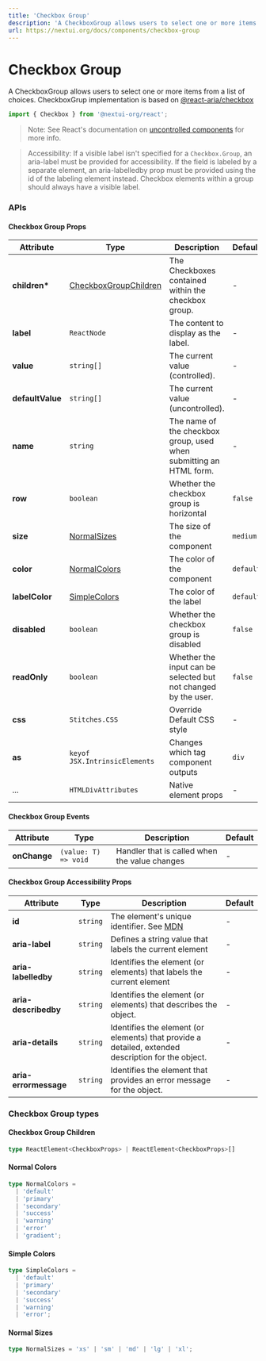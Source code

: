 ```yaml
---
title: 'Checkbox Group'
description: 'A CheckboxGroup allows users to select one or more items from a list of choices.'
url: https://nextui.org/docs/components/checkbox-group
---
```


# Checkbox Group

A CheckboxGroup allows users to select one or more items from a list of choices. CheckboxGrup implementation is based on <a href="https://react-spectrum.adobe.com/react-aria/useCheckboxGroup.html" rel="noreferrer" target="_blank">
@react-aria/checkbox</a>

```jsx
import { Checkbox } from '@nextui-org/react';
```

<CarbonAd />

<Spacer y={2} />

<Playground
  title="Default"
  desc=" `Checkbox.Group` accepts multiple `Checkbox` elements as children. Each `Checkbox` represents an option that can be selected, labeled by its children."
  files={checkboxGroupContent.column}
/>

<Playground
  title="Row Group"
  desc="You can change the `Checkbox.Group` direction with the `row` prop."
  files={checkboxGroupContent.row}
/>

<Playground
  title="Controlled vs Uncontrolled"
  desc="An initial, **uncontrolled** value can be provided to the `Checkbox.Group` using the defaultValue prop. Alternatively, a **controlled** value can be provided using the value prop. Both of these props accept an array of selected items, which map to the value prop on each item."
  files={checkboxGroupContent.controlledVsUncontrolled}
/>

> Note: See React's documentation on [uncontrolled components](https://reactjs.org/docs/uncontrolled-components.html) for more info.

<Playground
  title="Events"
  desc="`Checkbox.Group` accepts an `onChange` prop, which is triggered when a user adds or removes an item from the selection. The example below uses `onChange` to log how the user is interacting with the component."
  files={checkboxGroupContent.events}
/>

> Accessibility: If a visible label isn't specified for a `Checkbox.Group`, an aria-label must be provided for accessibility. If the field is labeled by a separate element, an aria-labelledby prop must be provided using the id of the labeling element instead. Checkbox elements within a group should always have a visible label.

<Spacer y={3} />

### APIs

<Spacer y={2} />

#### Checkbox Group Props

| Attribute        | Type                                              | Description                                                        | Default   |
| ---------------- | ------------------------------------------------- | ------------------------------------------------------------------ | --------- |
| **children\***   | [CheckboxGroupChildren](#checkbox-group-children) | The Checkboxes contained within the checkbox group.                | -         |
| **label**        | `ReactNode`                                       | The content to display as the label.                               | -         |
| **value**        | `string[]`                                        | The current value (controlled).                                    | -         |
| **defaultValue** | `string[]`                                        | The current value (uncontrolled).                                  | -         |
| **name**         | `string`                                          | The name of the checkbox group, used when submitting an HTML form. | -         |
| **row**          | `boolean`                                         | Whether the checkbox group is horizontal                           | `false`   |
| **size**         | [NormalSizes](#normal-sizes)                      | The size of the component                                          | `medium`  |
| **color**        | [NormalColors](#normal-colors)                    | The color of the component                                         | `default` |
| **labelColor**   | [SimpleColors](#simple-colors)                    | The color of the label                                             | `default` |
| **disabled**     | `boolean`                                         | Whether the checkbox group is disabled                             | `false`   |
| **readOnly**     | `boolean`                                         | Whether the input can be selected but not changed by the user.     | `false`   |
| **css**          | `Stitches.CSS`                                    | Override Default CSS style                                         | -         |
| **as**           | `keyof JSX.IntrinsicElements`                     | Changes which tag component outputs                                | `div`     |
| ...              | `HTMLDivAttributes`                               | Native element props                                               | -         |

<Spacer y={1} />

#### Checkbox Group Events

| Attribute    | Type                 | Description                                   | Default |
| ------------ | -------------------- | --------------------------------------------- | ------- |
| **onChange** | `(value: T) => void` | Handler that is called when the value changes | -       |

<Spacer y={1} />

#### Checkbox Group Accessibility Props

| Attribute             | Type     | Description                                                                                                        | Default |
| --------------------- | -------- | ------------------------------------------------------------------------------------------------------------------ | ------- |
| **id**                | `string` | The element's unique identifier. See [MDN](https://developer.mozilla.org/en-US/docs/Web/HTML/Global_attributes/id) | -       |
| **aria-label**        | `string` | Defines a string value that labels the current element                                                             | -       |
| **aria-labelledby**   | `string` | Identifies the element (or elements) that labels the current element                                               | -       |
| **aria-describedby**  | `string` | Identifies the element (or elements) that describes the object.                                                    | -       |
| **aria-details**      | `string` | Identifies the element (or elements) that provide a detailed, extended description for the object.                 | -       |
| **aria-errormessage** | `string` | Identifies the element that provides an error message for the object.                                              | -       |

<Spacer y={2} />

### Checkbox Group types

<Spacer y={1} />

#### Checkbox Group Children

```ts
type ReactElement<CheckboxProps> | ReactElement<CheckboxProps>[]
```

#### Normal Colors

```ts
type NormalColors =
  | 'default'
  | 'primary'
  | 'secondary'
  | 'success'
  | 'warning'
  | 'error'
  | 'gradient';
```

#### Simple Colors

```ts
type SimpleColors =
  | 'default'
  | 'primary'
  | 'secondary'
  | 'success'
  | 'warning'
  | 'error';
```

#### Normal Sizes

```ts
type NormalSizes = 'xs' | 'sm' | 'md' | 'lg' | 'xl';
```
